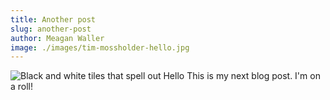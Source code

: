 ```yaml
---
title: Another post
slug: another-post
author: Meagan Waller
image: ./images/tim-mossholder-hello.jpg
---
```


![Black and white tiles that spell out Hello](./images/tim-mossholder-hello.jpg) This is my next blog post. I'm on a roll!
